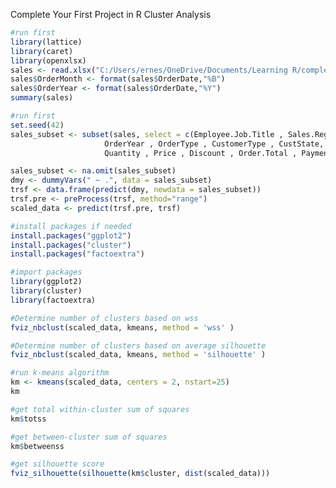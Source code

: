 Complete Your First Project in R
Cluster Analysis

```{r}
#run first
library(lattice)
library(caret)
library(openxlsx)
sales <- read.xlsx("C:/Users/ernes/OneDrive/Documents/Learning R/complete-your-first-project-in-R-3820081-main/complete-your-first-project-in-R-3820081-main/Red30 Tech Sales.xlsx", 1, detectDates = TRUE)
sales$OrderMonth <- format(sales$OrderDate,"%B")
sales$OrderYear <- format(sales$OrderDate,"%Y")
summary(sales)
```


```{r}
#run first
set.seed(42)
sales_subset <- subset(sales, select = c(Employee.Job.Title , Sales.Region , OrderMonth,
                     OrderYear , OrderType , CustomerType , CustState, ProdCategory,
                     Quantity , Price , Discount , Order.Total , Payment.Plan, Payment.Status))

sales_subset <- na.omit(sales_subset)
dmy <- dummyVars(" ~ .", data = sales_subset)
trsf <- data.frame(predict(dmy, newdata = sales_subset))
trsf.pre <- preProcess(trsf, method="range")
scaled_data <- predict(trsf.pre, trsf)
```


```{r}
#install packages if needed
install.packages("ggplot2")
install.packages("cluster")
install.packages("factoextra")
```


```{r}
#import packages
library(ggplot2)
library(cluster)
library(factoextra)
```


```{r}
#Determine number of clusters based on wss
fviz_nbclust(scaled_data, kmeans, method = 'wss' )
```


```{r}
#Determine number of clusters based on average silhouette
fviz_nbclust(scaled_data, kmeans, method = 'silhouette' )
```


```{r}
#run k-means algorithm
km <- kmeans(scaled_data, centers = 2, nstart=25)
km
```


```{r}
#get total within-cluster sum of squares
km$totss
```


```{r}
#get between-cluster sum of squares
km$betweenss
```


```{r}
#get silhouette score
fviz_silhouette(silhouette(km$cluster, dist(scaled_data)))
```

